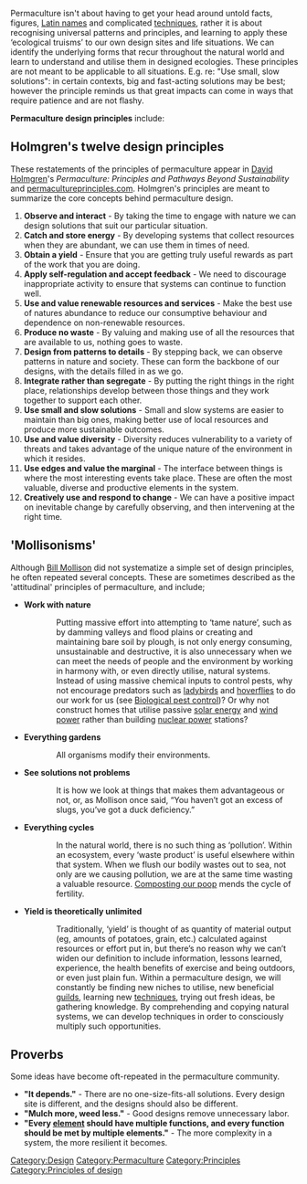 Permaculture isn't about having to get your head around untold facts, figures, [[Latin name]]s and complicated [[Permaculture techniques|techniques]], rather it is about recognising universal patterns and principles, and learning to apply these ‘ecological truisms’ to our own design sites and life situations. We can identify the underlying forms that recur throughout the natural world and learn to understand and utilise them in designed ecologies. These principles are not meant to be applicable to all situations. E.g. re: "Use small, slow solutions": in certain contexts, big and fast-acting solutions may be best; however the principle reminds us that great impacts can come in ways that require patience and are not flashy.

'''Permaculture design principles''' include:

== Holmgren's twelve design principles ==
These restatements of the principles of permaculture appear in [[David Holmgren]]'s ''Permaculture: Principles and Pathways Beyond Sustainability'' and [http://permacultureprinciples.com permacultureprinciples.com]. Holmgren's principles are meant to summarize the core concepts behind permaculture design. 

#'''Observe and interact''' - By taking the time to engage with nature we can design solutions that suit our particular situation.
#'''Catch and store energy''' - By developing systems that collect resources when they are abundant, we can use them in times of need.
#'''Obtain a yield''' - Ensure that you are getting truly useful rewards as part of the work that you are doing.
#'''Apply self-regulation and accept feedback''' - We need to discourage inappropriate activity to ensure that systems can continue to function well.
#'''Use and value renewable resources and services''' - Make the best use of natures abundance to reduce our consumptive behaviour and dependence on non-renewable resources.
#'''Produce no waste''' - By valuing and making use of all the resources that are available to us, nothing goes to waste.
#'''Design from patterns to details''' - By stepping back, we can observe patterns in nature and society. These can form the backbone of our designs, with the details filled in as we go. 
#'''Integrate rather than segregate''' - By putting the right things in the right place, relationships develop between those things and they work together to support each other.
#'''Use small and slow solutions''' - Small and slow systems are easier to maintain than big ones, making better use of local resources and produce more sustainable outcomes.
#'''Use and value diversity''' - Diversity reduces vulnerability to a variety of threats and takes advantage of the unique nature of the environment in which it resides.
#'''Use edges and value the marginal''' - The interface between things is where the most interesting events take place. These are often the most valuable, diverse and productive elements in the system. 
#'''Creatively use and respond to change''' - We can have a positive impact on inevitable change by carefully observing, and then intervening at the right time.

=='Mollisonisms'==

Although [[Bill Mollison]] did not systematize a simple set of design principles, he often repeated several concepts. These are sometimes described as the 'attitudinal' principles of permaculture, and include;

* '''Work with nature'''
::Putting massive effort into attempting to ‘tame nature’, such as by damming valleys and flood plains or creating and maintaining bare soil by plough, is not only energy consuming, unsustainable and destructive, it is also unnecessary when we can meet the needs of people and the environment by working in harmony with, or even directly utilise, natural systems. Instead of using massive chemical inputs to control pests, why not encourage predators such as [[ladybird]]s and [[hoverfly|hoverflies]] to do our work for us (see [[Biological pest control]])? Or why not construct homes that utilise passive [[solar energy]] and [[wind power]] rather than building [[nuclear power]] stations?
* '''Everything gardens'''
::All organisms modify their environments.
* '''See solutions not problems'''
::It is how we look at things that makes them advantageous or not, or, as Mollison once said, “You haven’t got an excess of slugs, you’ve got a duck deficiency.” 
* '''Everything cycles'''
::In the natural world, there is no such thing as ‘pollution’. Within an ecosystem, every ‘waste product’ is useful elsewhere within that system. When we flush our bodily wastes out to sea, not only are we causing pollution, we are at the same time wasting a valuable resource. [[Humanure|Composting our poop]] mends the cycle of fertility.
* '''Yield is theoretically unlimited'''
::Traditionally, ‘yield’ is thought of as quantity of material output (eg, amounts of potatoes, grain, etc.) calculated against resources or effort put in, but there’s no reason why we can’t widen our definition to include information, lessons learned, experience, the health benefits of exercise and being outdoors, or even just plain fun. Within a permaculture design, we will constantly be finding new niches to utilise, new beneficial [[guilds]], learning new [[:Category:Permaculture techniques|techniques]], trying out fresh ideas, be gathering knowledge. By comprehending and copying natural systems, we can develop techniques in order to consciously multiply such opportunities.

== Proverbs ==

Some ideas have become oft-repeated in the permaculture community.

* '''"It depends."''' - There are no one-size-fits-all solutions. Every design site is different, and the designs should also be different.
* '''"Mulch more, weed less."''' - Good designs remove unnecessary labor.
* '''"Every [[element]] should have multiple functions, and every function should be met by multiple elements."''' - The more complexity in a system, the more resilient it becomes.


[[Category:Design]]
[[Category:Permaculture]]
[[Category:Principles]]
[[Category:Principles of design]]

{{attrib permawiki|Permaculture_principles}}